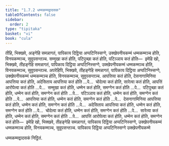 ```yaml
---
title: "1.7.2 धम्मकम्मद्वादसक"
tableOfContents: false
sidebar:
  order: 2
type: "tipitaka"
basket: "vi"
book: "cula"
---
```



<DynamicBreadcrumb />

<Division number="68" book="cula">

<Paragraph number="311" book="cula">
तीहि, भिक्खवे, अङ्गेहि समन्नागतं, पापिकाय दिट्ठिया अप्पटिनिस्सग्गे, उक्खेपनीयकम्मं धम्मकम्मञ्च होति, विनयकम्मञ्च, सुवूपसन्तञ्च. सम्मुखा कतं होति, पटिपुच्छा कतं होति, पटिञ्ञाय कतं होति—  इमेहि खो, भिक्खवे, तीहङ्गेहि समन्नागतं, पापिकाय दिट्ठिया अप्पटिनिस्सग्गे, उक्खेपनीयकम्मं धम्मकम्मञ्च होति, विनयकम्मञ्च, सुवूपसन्तञ्च.
</Paragraph>

<Paragraph number="312" book="cula">
अपरेहिपि, भिक्खवे, तीहङ्गेहि समन्नागतं, पापिकाय दिट्ठिया अप्पटिनिस्सग्गे, उक्खेपनीयकम्मं धम्मकम्मञ्च होति, विनयकम्मञ्च, सुवूपसन्तञ्च. आपत्तिया कतं होति, देसनागामिनिया आपत्तिया कतं होति, अदेसिताय आपत्तिया कतं होति …पे…  चोदेत्वा कतं होति, सारेत्वा कतं होति, आपत्तिं आरोपेत्वा कतं होति …पे…  सम्मुखा कतं होति, धम्मेन कतं होति, समग्गेन कतं होति …पे…  पटिपुच्छा कतं होति, धम्मेन कतं होति, समग्गेन कतं होति …पे…  पटिञ्ञाय कतं होति, धम्मेन कतं होति, समग्गेन कतं होति …पे…  आपत्तिया कतं होति, धम्मेन कतं होति, समग्गेन कतं होति …पे…  देसनागामिनिया आपत्तिया कतं होति, धम्मेन कतं होति, समग्गेन कतं होति …पे…  अदेसिताय आपत्तिया कतं होति, धम्मेन कतं होति, समग्गेन कतं होति …पे…  चोदेत्वा कतं होति, धम्मेन कतं होति, समग्गेन कतं होति …पे…  सारेत्वा कतं होति, धम्मेन कतं होति, समग्गेन कतं होति …पे…  आपत्तिं आरोपेत्वा कतं होति, धम्मेन कतं होति, समग्गेन कतं होति—  इमेहि खो, भिक्खवे, तीहङ्गेहि समन्नागतं, पापिकाय दिट्ठिया अप्पटिनिस्सग्गे, उक्खेपनीयकम्मं धम्मकम्मञ्च होति, विनयकम्मञ्च, सुवूपसन्तञ्च.

</Paragraph>
</Division>

<Paragraph number="313" type="center" book="cula">
पापिकाय दिट्ठिया अप्पटिनिस्सग्गे उक्खेपनीयकम्मे

  
धम्मकम्मद्वादसकं निट्ठितं.
</Paragraph>